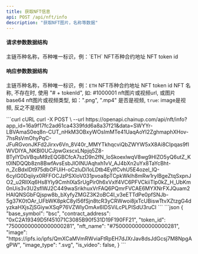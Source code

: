 ```yaml
---
title: 获取NFT信息
api: POST /api/nft/info
description: "获取NFT图片，名称等数据"
---
```


#### 请求参数数据结构
<ParamField query="base_symbol" type="long" required>
    主链币种名称，币种唯一标识，例：`ETH`
</ParamField>
<ParamField query="contract_address" type="string" required>
    NFT币种合约地址
</ParamField>
<ParamField query="token_id" type="string">
    NFT token id
</ParamField>



#### 响应参数数据结构
<ResponseField name="base_symbol" type="string">主链币种名称，币种唯一标识，例：`ETH`</ResponseField>
<ResponseField name="contract_address" type="string">NFT币种合约地址</ResponseField>
<ResponseField name="token_id" type="string">NFT token id</ResponseField>
<ResponseField name="nft_name" type="string">NFT 名称, 不存在时, 使用 "# + tokenId", 如: #1000001</ResponseField>
<ResponseField name="image" type="string">nft图片或视频url, 或图片base64</ResponseField>
<ResponseField name="image_type" type="string">nft图片或视频类型, 如：".png", ".mp4"</ResponseField>
<ResponseField name="is_video" type="bool">是否是视频, `true`: image是视频, 反之不是视频</ResponseField>



<RequestExample>
  ```curl cURL
  curl -X POST \
  --url https://openapi.chainup.com/api/nft/info?app_id=16a9f17fc2ad61ca4339fdd6a8a37f21&data=SWYYr-LBVAmaS0eq8n-CUT_nHkM3OBxyWOsImMTe41UaqAoYI2ZghmaphXHov-7hsRsVmOhyPqC-JFuRGvonJKFd2Jirxv6Vn_8V40r_MMYTkhqcviQbZWYW5xX8Ai8CIpqas9fIWVDIYA_NKBl0UCJpwGxscxLNpjq5Z8-BTyIYDsVBquM9zEQGBCfcA7szD9n2fN_loSkoexlwqV8wg9HIZO5yQ6utZ_Kt0lNDQQb8zn8BwfAvsEsbJlOINUAqhxh1vV_AJ4bXn2uYx8TaYcBht-n_ZcBdxIDt975dbOFUiH-oCzIuDi1oLDtb4EylfCvhU5E4ozel_lQ-6cyIG0Dqiiyx0RFFOCJzPSXIoV031pvoa8pTCpkWklh8mRw1rylBgeZtqSxpnJO2_u2RIlXq6Hs8Yly9CmhIXaSrUgPir0h6xVxlf4VC6PFVCkiiTlp0kZ_H_UbKm0nUis3v3U2sflWJ2C449waSrikhuxVrFAQ6PQmrFVCAE6MYXNrFXJQuam2HAIQNSGbFQjspw8b_bXyfyZMGZ3K2oBC4I_v3eETTdPe0pfSNJb-5g37K0tOAr_UFbWK8pkC8yl56fSjn8tcR3yCRWwoi8jxTcUBiswTtvXZtzgG4dyzkaHXjsZjSGiywXSqP76VZWlyOmAx6IDSViLcPLPISdU3ruCI
  ```
</RequestExample>



<ResponseExample>
```json
{
     "base_symbol": "bsc",
     "contract_address": "0xC2A19349D5f451071C3085B90f531D19F190FF21",
     "token_id": "75000000000000000281",
     "nft_name": "#75000000000000000281",
     "image": "https://ipfs.io/ipfs/QmXCaMVmRWviaFtRpEH7dJXrJav8dsJdGcsj7M8NpgAgPW",
     "image_type": ".svg",
     "is_video": false,
}
```
</ResponseExample>